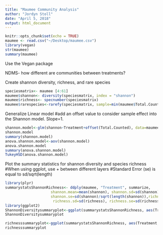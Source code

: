 ```yaml
---
title: "Maumee Community Analysis"
author: "Jordyn Stoll"
date: "April 5, 2018"
output: html_document
---
```


```r
knitr::opts_chunk$set(echo = TRUE)
maumee <- read.csv("~/Desktop/maumee.csv")
library(vegan)
str(maumee)
summary(maumee)
```

Use the Vegan package

NDMS- how different are communities between treatments? 

Create shannon diversity, richness, and rare species
```r
speciesmatrix<- maumee [4:61]
maumee$shannon<- diversity(speciesmatrix, index = "shannon")
maumee$richness<- specnumber(speciesmatrix)
maumee$rarespecies<-rarefy(speciesmatrix, sample=min(maumee$Total.Counted))
```


Generalize Linear model
#add an offset value to consider sample effect into the Shannon model. Slope=1. 
```r
shannon.model<-glm(shannon~Treatment+offset(Total.Counted), data=maumee)
shannon.model
summary(shannon.model)
anova.shannon.model<-aov(shannon.model)
anova.shannon.model
summary(anova.shannon.model)
TukeyHSD(anova.shannon.model)
```

Plot the summary statistics for shannon diversity and species richness
#When using ggplot, use + between different layers
#Standard Error (se) is equal to sd/sqrt(length)
```r
library(plyr)
summarystatsShannonRichness<- ddply(maumee, "Treatment", summarize,
                     shannon.mean=mean(shannon), shannon.sd=sd(shannon),
                     shannon.se=sd(shannon)/sqrt(length(shannon)),richness.mean=mean(richness),
                      richness.sd=sd(richness), richness.se=sd(richness)/sqrt(length(richness)))
library(ggplot2)
ShannonDiversitysummaryplot<-ggplot(summarystatsShannonRichness, aes(Treatment, shannon.mean, fill=Treatment))+ geom_bar(stat='identity',color='black')+geom_errorbar(aes(ymin=shannon.mean-shannon.sd, ymax=shannon.mean+shannon.sd))
ShannonDiversitysummaryplot

richnesssummaryplot<-ggplot(summarystatsShannonRichness, aes(Treatment,richness.mean, fill=Treatment))+  geom_bar(stat='identity',color='black')+geom_errorbar(aes(ymin=richness.mean-richness.sd, ymax=richness.mean+richness.sd))
richnesssummaryplot

```


